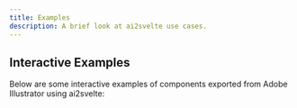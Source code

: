 ```yaml
---
title: Examples
description: A brief look at ai2svelte use cases.
---
```



## Interactive Examples

Below are some interactive examples of components exported from Adobe Illustrator using ai2svelte:

<LinkCard
  title="Example 1"
  href="/ai2svelte/example1"
  description="using Snippet to add a headline"
/>
<LinkCard
  title="Example 2"
  href="/ai2svelte/example2"
  description="using Snippet for precise video positioning and alignment"
/>
<LinkCard
  title="Example 3"
  href="/ai2svelte/example3"
  description="using Snippets to embed 3D models"
/>
<LinkCard
  title="Example 4"
  href="/ai2svelte/example4"
  description="leveraging Snippet and PNG layers for interactivity"
/>
<LinkCard
  title="Example 5"
  href="/ai2svelte/example5"
  description="using Snippet to embed 3rd party widget"
/>
<LinkCard
  title="Example 6"
  href="/ai2svelte/example6"
  description="advanced interactivity using PNG layer"
/>
